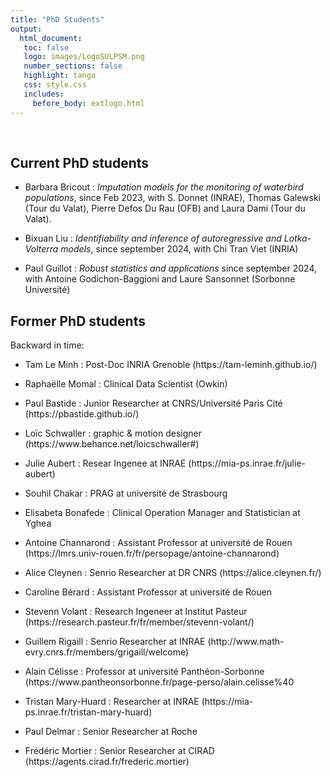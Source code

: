 ```yaml
---
title: "PhD Students"
output: 
  html_document:
   toc: false
   logo: images/LogoSULPSM.png
   number_sections: false
   highlight: tango
   css: style.css
   includes:
     before_body: extlogo.html
---
```


<br>

## Current PhD students

- Barbara Bricout : *Imputation models for the monitoring of waterbird populations*, since Feb 2023, with S. Donnet (INRAE), Thomas Galewski (Tour du Valat), Pierre Defos Du Rau (OFB) and Laura Dami (Tour du Valat).

- Bixuan Liu : *Identifiability and inference of autoregressive and Lotka-Volterra models*, since september 2024, with Chi Tran Viet (INRIA)

- Paul Guillot : *Robust statistics and applications* since september 2024, with Antoine Godichon-Baggioni and Laure Sansonnet (Sorbonne Université)

## Former PhD students

Backward in time:

- Tam Le Minh : Post-Doc INRIA Grenoble (https://tam-leminh.github.io/)

- Raphaëlle Momal : Clinical Data Scientist (Owkin)

- Paul Bastide : Junior Researcher at CNRS/Université Paris Cité (https://pbastide.github.io/)

- Loïc Schwaller : graphic & motion designer (https://www.behance.net/loicschwaller#)

- Julie Aubert : Resear Ingenee at INRAE (https://mia-ps.inrae.fr/julie-aubert)

- Souhil Chakar : PRAG at université de Strasbourg

- Elisabeta Bonafede : Clinical Operation Manager and Statistician at Yghea

- Antoine Channarond : Assistant Professor at université de Rouen (https://lmrs.univ-rouen.fr/fr/persopage/antoine-channarond)

- Alice Cleynen : Senrio Researcher at DR CNRS (https://alice.cleynen.fr/)

- Caroline Bérard : Assistant Professor at université de Rouen

- Stevenn Volant : Research Ingeneer at Institut Pasteur (https://research.pasteur.fr/fr/member/stevenn-volant/)

- Guillem Rigaill : Senrio Researcher at INRAE (http://www.math-evry.cnrs.fr/members/grigaill/welcome)

- Alain Célisse : Professor at université Panthéon-Sorbonne (https://www.pantheonsorbonne.fr/page-perso/alain.celisse%40

- Tristan Mary-Huard : Researcher at INRAE (https://mia-ps.inrae.fr/tristan-mary-huard)

- Paul Delmar : Senior Researcher at Roche

- Frédéric Mortier : Senior Researcher at CIRAD (https://agents.cirad.fr/frederic.mortier)

